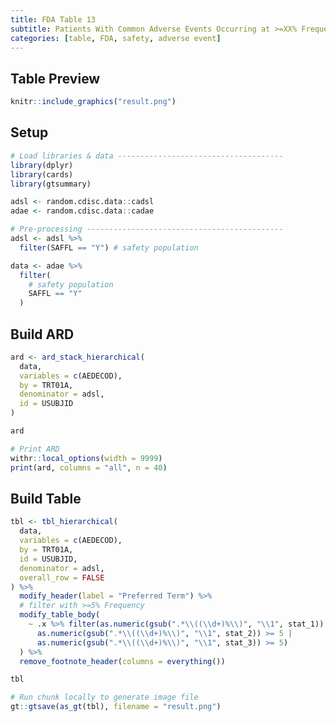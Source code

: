```yaml
---
title: FDA Table 13
subtitle: Patients With Common Adverse Events Occurring at >=XX% Frequency, Safety Population, Pooled Analyses
categories: [table, FDA, safety, adverse event]
---
```


::: panel-tabset
## Table Preview

```r
knitr::include_graphics("result.png")
```

## Setup

```r
# Load libraries & data -------------------------------------
library(dplyr)
library(cards)
library(gtsummary)

adsl <- random.cdisc.data::cadsl
adae <- random.cdisc.data::cadae

# Pre-processing --------------------------------------------
adsl <- adsl %>%
  filter(SAFFL == "Y") # safety population

data <- adae %>%
  filter(
    # safety population
    SAFFL == "Y"
  )
```

## Build ARD

```r
ard <- ard_stack_hierarchical(
  data,
  variables = c(AEDECOD),
  by = TRT01A,
  denominator = adsl,
  id = USUBJID
)

ard
```

```r
# Print ARD
withr::local_options(width = 9999)
print(ard, columns = "all", n = 40)
```

## Build Table

```r
tbl <- tbl_hierarchical(
  data,
  variables = c(AEDECOD),
  by = TRT01A,
  id = USUBJID,
  denominator = adsl,
  overall_row = FALSE
) %>%
  modify_header(label = "Preferred Term") %>%
  # filter with >=5% Frequency
  modify_table_body(
    ~ .x %>% filter(as.numeric(gsub(".*\\((\\d+)%\\)", "\\1", stat_1)) >= 5 |
      as.numeric(gsub(".*\\((\\d+)%\\)", "\\1", stat_2)) >= 5 |
      as.numeric(gsub(".*\\((\\d+)%\\)", "\\1", stat_3)) >= 5)
  ) %>%
  remove_footnote_header(columns = everything())

tbl
```

```r
# Run chunk locally to generate image file
gt::gtsave(as_gt(tbl), filename = "result.png")
```

```r
```
:::
